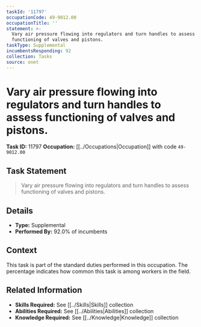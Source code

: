 ```yaml
---
taskId: '11797'
occupationCode: 49-9012.00
occupationTitle: ''
statement: >-
  Vary air pressure flowing into regulators and turn handles to assess
  functioning of valves and pistons.
taskType: Supplemental
incumbentsResponding: 92
collection: Tasks
source: onet
---
```

# Vary air pressure flowing into regulators and turn handles to assess functioning of valves and pistons.

**Task ID:** 11797
**Occupation:** [[../Occupations|Occupation]] with code `49-9012.00`

## Task Statement

> Vary air pressure flowing into regulators and turn handles to assess functioning of valves and pistons.

## Details

- **Type:** Supplemental
- **Performed By:** 92.0% of incumbents

## Context

This task is part of the standard duties performed in this occupation. The percentage indicates how common this task is among workers in the field.

## Related Information

- **Skills Required:** See [[../Skills|Skills]] collection
- **Abilities Required:** See [[../Abilities|Abilities]] collection
- **Knowledge Required:** See [[../Knowledge|Knowledge]] collection
